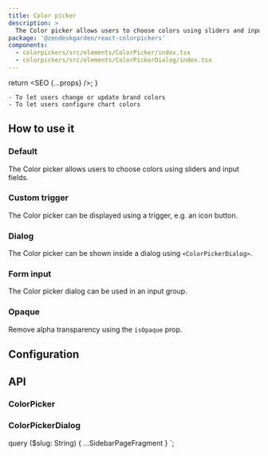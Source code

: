 ```yaml
---
title: Color picker
description: >
  The Color picker allows users to choose colors using sliders and input fields.
package: '@zendeskgarden/react-colorpickers'
components:
  - colorpickers/src/elements/ColorPicker/index.tsx
  - colorpickers/src/elements/ColorPickerDialog/index.tsx
---
```



  return <SEO {...props} />;
}

<Usage>
  <Use>

    - To let users change or update brand colors
    - To let users configure chart colors

  </Use>
</Usage>

## How to use it

### Default

The Color picker allows users to choose colors using sliders and input fields.


<CodeExample code={ColorPickerDefaultCode}>
  <ColorPickerDefault />
</CodeExample>

### Custom trigger

The Color picker can be displayed using a trigger, e.g. an icon button.


<CodeExample code={ColorPickerDialogCustomTriggerCode}>
  <ColorPickerDialogCustomTrigger />
</CodeExample>

### Dialog

The Color picker can be shown inside a dialog using `<ColorPickerDialog>`.


<CodeExample code={ColorPickerDialogDefaultCode}>
  <ColorPickerDialogDefault />
</CodeExample>

### Form input

The Color picker dialog can be used in an input group.


<CodeExample code={ColorPickerDialogFormInputCode}>
  <ColorPickerDialogFormInput />
</CodeExample>

### Opaque

Remove alpha transparency using the `isOpaque` prop.


<CodeExample code={ColorPickerOpaqueCode}>
  <ColorPickerOpaque />
</CodeExample>

## Configuration

<Configuration reactPackage={props.data.mdx.package} components={props.data.mdx.components} />

## API

### ColorPicker

<Component components={props.data.mdx.components} componentName="colorPicker" />

<PropSheet components={props.data.mdx.components} componentName="colorPicker" />

### ColorPickerDialog

<Component components={props.data.mdx.components} componentName="colorPickerDialog" />

<PropSheet components={props.data.mdx.components} componentName="colorPickerDialog" />


  query ($slug: String) {
    ...SidebarPageFragment
  }
`;
